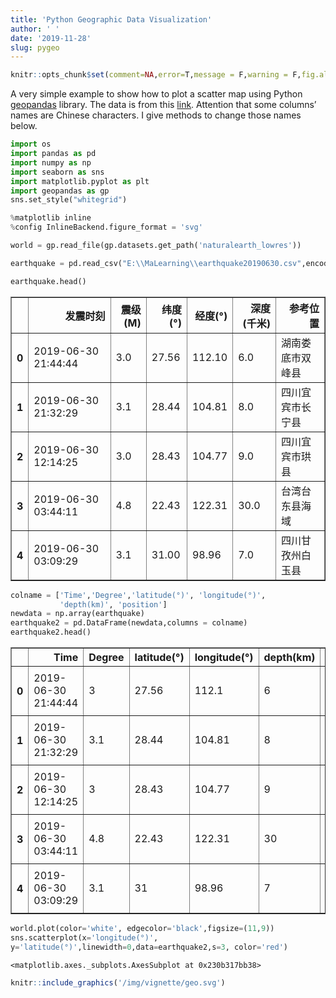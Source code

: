```yaml
---
title: 'Python Geographic Data Visualization'
author: ' '
date: '2019-11-28'
slug: pygeo
---
```


```r
knitr::opts_chunk$set(comment=NA,error=T,message = F,warning = F,fig.align='center',out.width ='100%')
```

A very simple example to show how to plot a scatter map using Python [geopandas](http://geopandas.org/) library. The data is from this [link](https://wp-contents.netlify.com/data/earthquake20190630.csv). Attention that some columns' names are Chinese characters. I give methods to change those names below.


```python
import os
import pandas as pd    
import numpy as np
import seaborn as sns
import matplotlib.pyplot as plt
import geopandas as gp
sns.set_style("whitegrid")
```


```python
%matplotlib inline
%config InlineBackend.figure_format = 'svg'
```


```python
world = gp.read_file(gp.datasets.get_path('naturalearth_lowres'))
```


```python
earthquake = pd.read_csv("E:\\MaLearning\\earthquake20190630.csv",encoding = 'gb18030') 
```


```python
earthquake.head()
```




<div>
<style scoped>
    .dataframe tbody tr th:only-of-type {
        vertical-align: middle;
    }

    .dataframe tbody tr th {
        vertical-align: top;
    }

    .dataframe thead th {
        text-align: right;
    }
</style>
<table border="1" class="dataframe">
  <thead>
    <tr style="text-align: right;">
      <th></th>
      <th>发震时刻</th>
      <th>震级(M)</th>
      <th>纬度(°)</th>
      <th>经度(°)</th>
      <th>深度(千米)</th>
      <th>参考位置</th>
    </tr>
  </thead>
  <tbody>
    <tr>
      <th>0</th>
      <td>2019-06-30 21:44:44</td>
      <td>3.0</td>
      <td>27.56</td>
      <td>112.10</td>
      <td>6.0</td>
      <td>湖南娄底市双峰县</td>
    </tr>
    <tr>
      <th>1</th>
      <td>2019-06-30 21:32:29</td>
      <td>3.1</td>
      <td>28.44</td>
      <td>104.81</td>
      <td>8.0</td>
      <td>四川宜宾市长宁县</td>
    </tr>
    <tr>
      <th>2</th>
      <td>2019-06-30 12:14:25</td>
      <td>3.0</td>
      <td>28.43</td>
      <td>104.77</td>
      <td>9.0</td>
      <td>四川宜宾市珙县</td>
    </tr>
    <tr>
      <th>3</th>
      <td>2019-06-30 03:44:11</td>
      <td>4.8</td>
      <td>22.43</td>
      <td>122.31</td>
      <td>30.0</td>
      <td>台湾台东县海域</td>
    </tr>
    <tr>
      <th>4</th>
      <td>2019-06-30 03:09:29</td>
      <td>3.1</td>
      <td>31.00</td>
      <td>98.96</td>
      <td>7.0</td>
      <td>四川甘孜州白玉县</td>
    </tr>
  </tbody>
</table>
</div>




```python
colname = ['Time','Degree','latitude(°)', 'longitude(°)',
           'depth(km)', 'position']
newdata = np.array(earthquake)
earthquake2 = pd.DataFrame(newdata,columns = colname)
earthquake2.head()
```




<div>
<style scoped>
    .dataframe tbody tr th:only-of-type {
        vertical-align: middle;
    }

    .dataframe tbody tr th {
        vertical-align: top;
    }

    .dataframe thead th {
        text-align: right;
    }
</style>
<table border="1" class="dataframe">
  <thead>
    <tr style="text-align: right;">
      <th></th>
      <th>Time</th>
      <th>Degree</th>
      <th>latitude(°)</th>
      <th>longitude(°)</th>
      <th>depth(km)</th>
      <th>position</th>
    </tr>
  </thead>
  <tbody>
    <tr>
      <th>0</th>
      <td>2019-06-30 21:44:44</td>
      <td>3</td>
      <td>27.56</td>
      <td>112.1</td>
      <td>6</td>
      <td>湖南娄底市双峰县</td>
    </tr>
    <tr>
      <th>1</th>
      <td>2019-06-30 21:32:29</td>
      <td>3.1</td>
      <td>28.44</td>
      <td>104.81</td>
      <td>8</td>
      <td>四川宜宾市长宁县</td>
    </tr>
    <tr>
      <th>2</th>
      <td>2019-06-30 12:14:25</td>
      <td>3</td>
      <td>28.43</td>
      <td>104.77</td>
      <td>9</td>
      <td>四川宜宾市珙县</td>
    </tr>
    <tr>
      <th>3</th>
      <td>2019-06-30 03:44:11</td>
      <td>4.8</td>
      <td>22.43</td>
      <td>122.31</td>
      <td>30</td>
      <td>台湾台东县海域</td>
    </tr>
    <tr>
      <th>4</th>
      <td>2019-06-30 03:09:29</td>
      <td>3.1</td>
      <td>31</td>
      <td>98.96</td>
      <td>7</td>
      <td>四川甘孜州白玉县</td>
    </tr>
  </tbody>
</table>
</div>




```python
world.plot(color='white', edgecolor='black',figsize=(11,9))
sns.scatterplot(x='longitude(°)',
y='latitude(°)',linewidth=0,data=earthquake2,s=3, color='red')
```




    <matplotlib.axes._subplots.AxesSubplot at 0x230b317bb38>



```r
knitr::include_graphics('/img/vignette/geo.svg')
```

